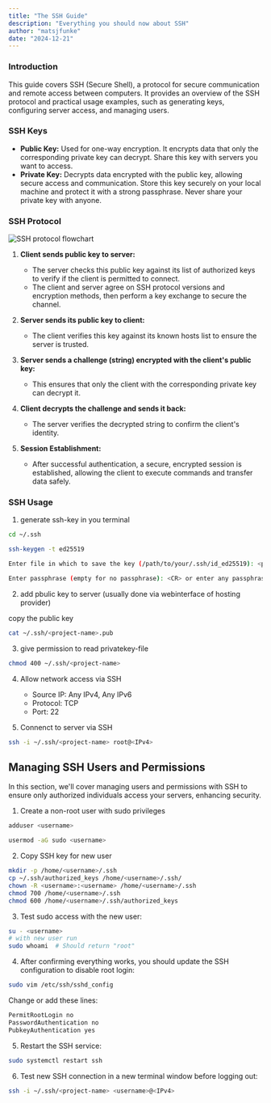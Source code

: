 ```yaml
---
title: "The SSH Guide"
description: "Everything you should now about SSH"
author: "matsjfunke"
date: "2024-12-21"
---
```


### Introduction

This guide covers SSH (Secure Shell), a protocol for secure communication and remote access between computers.
It provides an overview of the SSH protocol and practical usage examples, such as generating keys, configuring server access, and managing users.

### SSH Keys

- **Public Key:** Used for one-way encryption. It encrypts data that only the corresponding private key can decrypt. Share this key with servers you want to access.
- **Private Key:** Decrypts data encrypted with the public key, allowing secure access and communication. Store this key securely on your local machine and protect it with a strong passphrase. Never share your private key with anyone.

### SSH Protocol

![SSH protocol flowchart](/images/ssh-protocol.png)

1. **Client sends public key to server:**

   - The server checks this public key against its list of authorized keys to verify if the client is permitted to connect.
   - The client and server agree on SSH protocol versions and encryption methods, then perform a key exchange to secure the channel.

2. **Server sends its public key to client:**

   - The client verifies this key against its known hosts list to ensure the server is trusted.

3. **Server sends a challenge (string) encrypted with the client's public key:**

   - This ensures that only the client with the corresponding private key can decrypt it.

4. **Client decrypts the challenge and sends it back:**

   - The server verifies the decrypted string to confirm the client's identity.

5. **Session Establishment:**
   - After successful authentication, a secure, encrypted session is established, allowing the client to execute commands and transfer data safely.

### SSH Usage

1. generate ssh-key in you terminal

```sh
cd ~/.ssh

ssh-keygen -t ed25519

Enter file in which to save the key (/path/to/your/.ssh/id_ed25519): <project-name>

Enter passphrase (empty for no passphrase): <CR> or enter any passphrase
```

2. add pbulic key to server (usually done via webinterface of hosting provider)

copy the public key

```sh
cat ~/.ssh/<project-name>.pub
```

3. give permission to read privatekey-file

```sh
chmod 400 ~/.ssh/<project-name>
```

4. Allow network access via SSH

   - Source IP: Any IPv4, Any IPv6
   - Protocol: TCP
   - Port: 22

5. Connenct to server via SSH

```sh
ssh -i ~/.ssh/<project-name> root@<IPv4>
```

## Managing SSH Users and Permissions

In this section, we'll cover managing users and permissions with SSH to ensure only authorized individuals access your servers, enhancing security.

1. Create a non-root user with sudo privileges

```sh
adduser <username>

usermod -aG sudo <username>
```

2. Copy SSH key for new user

```sh
mkdir -p /home/<username>/.ssh
cp ~/.ssh/authorized_keys /home/<username>/.ssh/
chown -R <username>:<username> /home/<username>/.ssh
chmod 700 /home/<username>/.ssh
chmod 600 /home/<username>/.ssh/authorized_keys
```

3. Test sudo access with the new user:

```sh
su - <username>
# with new user run
sudo whoami  # Should return "root"
```

4. After confirming everything works, you should update the SSH configuration to disable root login:

```sh
sudo vim /etc/ssh/sshd_config
```

Change or add these lines:

```sh
PermitRootLogin no
PasswordAuthentication no
PubkeyAuthentication yes
```

5. Restart the SSH service:

```sh
sudo systemctl restart ssh
```

6. Test new SSH connection in a new terminal window before logging out:

```sh
ssh -i ~/.ssh/<project-name> <username>@<IPv4>
```
